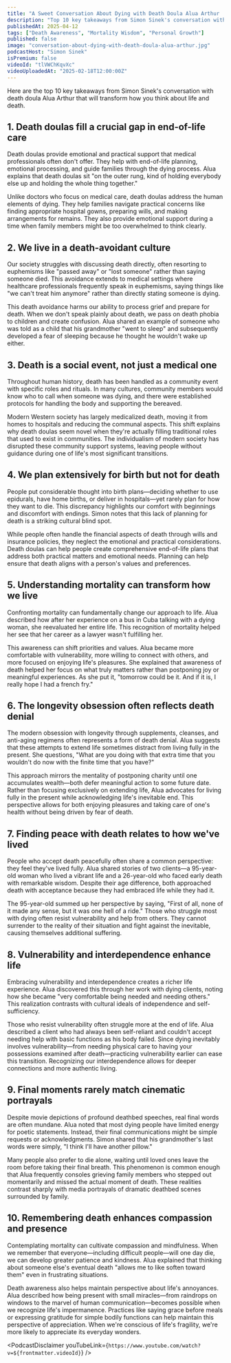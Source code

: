 ```yaml
---
title: "A Sweet Conversation About Dying with Death Doula Alua Arthur | A Bit of Optimism Podcast"
description: "Top 10 key takeaways from Simon Sinek's conversation with death doula Alua Arthur that will transform how you think about life and death."
publishedAt: 2025-04-12
tags: ["Death Awareness", "Mortality Wisdom", "Personal Growth"]
published: false
image: "conversation-about-dying-with-death-doula-alua-arthur.jpg"
podcastHost: "Simon Sinek"
isPremium: false
videoId: "tlVWChKqvXc"
videoUploadedAt: "2025-02-18T12:00:00Z"
---
```



<PodcastSummaryPageLayout frontmatter={frontmatter}>

Here are the top 10 key takeaways from Simon Sinek's conversation with death doula Alua Arthur that will transform how you think about life and death.

## 1. Death doulas fill a crucial gap in end-of-life care

Death doulas provide emotional and practical support that medical professionals often don't offer. They help with end-of-life planning, emotional processing, and guide families through the dying process. Alua explains that death doulas sit "on the outer rung, kind of holding everybody else up and holding the whole thing together."

Unlike doctors who focus on medical care, death doulas address the human elements of dying. They help families navigate practical concerns like finding appropriate hospital gowns, preparing wills, and making arrangements for remains. They also provide emotional support during a time when family members might be too overwhelmed to think clearly.

## 2. We live in a death-avoidant culture

Our society struggles with discussing death directly, often resorting to euphemisms like "passed away" or "lost someone" rather than saying someone died. This avoidance extends to medical settings where healthcare professionals frequently speak in euphemisms, saying things like "we can't treat him anymore" rather than directly stating someone is dying.

This death avoidance harms our ability to process grief and prepare for death. When we don't speak plainly about death, we pass on death phobia to children and create confusion. Alua shared an example of someone who was told as a child that his grandmother "went to sleep" and subsequently developed a fear of sleeping because he thought he wouldn't wake up either.

## 3. Death is a social event, not just a medical one

Throughout human history, death has been handled as a community event with specific roles and rituals. In many cultures, community members would know who to call when someone was dying, and there were established protocols for handling the body and supporting the bereaved.

Modern Western society has largely medicalized death, moving it from homes to hospitals and reducing the communal aspects. This shift explains why death doulas seem novel when they're actually filling traditional roles that used to exist in communities. The individualism of modern society has disrupted these community support systems, leaving people without guidance during one of life's most significant transitions.

## 4. We plan extensively for birth but not for death

People put considerable thought into birth plans—deciding whether to use epidurals, have home births, or deliver in hospitals—yet rarely plan for how they want to die. This discrepancy highlights our comfort with beginnings and discomfort with endings. Simon notes that this lack of planning for death is a striking cultural blind spot.

While people often handle the financial aspects of death through wills and insurance policies, they neglect the emotional and practical considerations. Death doulas can help people create comprehensive end-of-life plans that address both practical matters and emotional needs. Planning can help ensure that death aligns with a person's values and preferences.

## 5. Understanding mortality can transform how we live

Confronting mortality can fundamentally change our approach to life. Alua described how after her experience on a bus in Cuba talking with a dying woman, she reevaluated her entire life. This recognition of mortality helped her see that her career as a lawyer wasn't fulfilling her.

This awareness can shift priorities and values. Alua became more comfortable with vulnerability, more willing to connect with others, and more focused on enjoying life's pleasures. She explained that awareness of death helped her focus on what truly matters rather than postponing joy or meaningful experiences. As she put it, "tomorrow could be it. And if it is, I really hope I had a french fry."

## 6. The longevity obsession often reflects death denial

The modern obsession with longevity through supplements, cleanses, and anti-aging regimens often represents a form of death denial. Alua suggests that these attempts to extend life sometimes distract from living fully in the present. She questions, "What are you doing with that extra time that you wouldn't do now with the finite time that you have?"

This approach mirrors the mentality of postponing charity until one accumulates wealth—both defer meaningful action to some future date. Rather than focusing exclusively on extending life, Alua advocates for living fully in the present while acknowledging life's inevitable end. This perspective allows for both enjoying pleasures and taking care of one's health without being driven by fear of death.

## 7. Finding peace with death relates to how we've lived

People who accept death peacefully often share a common perspective: they feel they've lived fully. Alua shared stories of two clients—a 95-year-old woman who lived a vibrant life and a 26-year-old who faced early death with remarkable wisdom. Despite their age difference, both approached death with acceptance because they had embraced life while they had it.

The 95-year-old summed up her perspective by saying, "First of all, none of it made any sense, but it was one hell of a ride." Those who struggle most with dying often resist vulnerability and help from others. They cannot surrender to the reality of their situation and fight against the inevitable, causing themselves additional suffering.

## 8. Vulnerability and interdependence enhance life

Embracing vulnerability and interdependence creates a richer life experience. Alua discovered this through her work with dying clients, noting how she became "very comfortable being needed and needing others." This realization contrasts with cultural ideals of independence and self-sufficiency.

Those who resist vulnerability often struggle more at the end of life. Alua described a client who had always been self-reliant and couldn't accept needing help with basic functions as his body failed. Since dying inevitably involves vulnerability—from needing physical care to having your possessions examined after death—practicing vulnerability earlier can ease this transition. Recognizing our interdependence allows for deeper connections and more authentic living.

## 9. Final moments rarely match cinematic portrayals

Despite movie depictions of profound deathbed speeches, real final words are often mundane. Alua noted that most dying people have limited energy for poetic statements. Instead, their final communications might be simple requests or acknowledgments. Simon shared that his grandmother's last words were simply, "I think I'll have another pillow."

Many people also prefer to die alone, waiting until loved ones leave the room before taking their final breath. This phenomenon is common enough that Alua frequently consoles grieving family members who stepped out momentarily and missed the actual moment of death. These realities contrast sharply with media portrayals of dramatic deathbed scenes surrounded by family.

## 10. Remembering death enhances compassion and presence

Contemplating mortality can cultivate compassion and mindfulness. When we remember that everyone—including difficult people—will one day die, we can develop greater patience and kindness. Alua explained that thinking about someone else's eventual death "allows me to like soften toward them" even in frustrating situations.

Death awareness also helps maintain perspective about life's annoyances. Alua described how being present with small miracles—from raindrops on windows to the marvel of human communication—becomes possible when we recognize life's impermanence. Practices like saying grace before meals or expressing gratitude for simple bodily functions can help maintain this perspective of appreciation. When we're conscious of life's fragility, we're more likely to appreciate its everyday wonders.

<PodcastDisclaimer
  youTubeLink={`https://www.youtube.com/watch?v=${frontmatter.videoId}`}
/>

</PodcastSummaryPageLayout>
